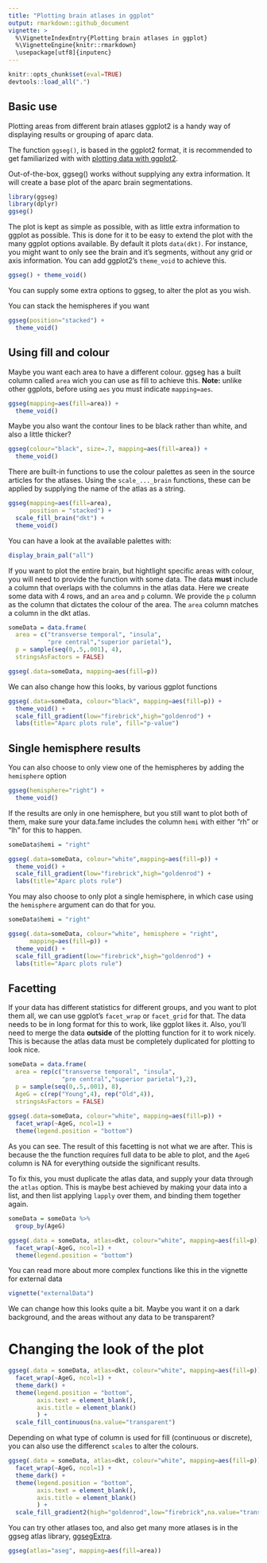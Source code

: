 ```yaml
---
title: "Plotting brain atlases in ggplot"
output: rmarkdown::github_document
vignette: >
  %\VignetteIndexEntry{Plotting brain atlases in ggplot}
  %\VignetteEngine{knitr::rmarkdown}
  \usepackage[utf8]{inputenc}
---
```


```r
knitr::opts_chunk$set(eval=TRUE)
devtools::load_all(".")
```

## Basic use
Plotting areas from different brain atlases ggplot2 is a handy way of displaying results or grouping of aparc data.

The function `ggseg()`, is based in the ggplot2 format, it is recommended to get familiarized with with [plotting data with ggplot2](http://r-statistics.co/Complete-Ggplot2-Tutorial-Part1-With-R-Code.html). 

Out-of-the-box, ggseg() works without supplying any extra information. 
It will create a base plot of the aparc brain segmentations.

```r
library(ggseg)
library(dplyr)
ggseg()
```

The plot is kept as simple as possible, with as little extra information to ggplot as possible. 
This is done for it to be easy to extend the plot with the many ggplot options available.
By default it plots `data(dkt)`.
For instance, you might want to only see the brain and it's segments, without any grid or axis information.
You can add ggplot2's `theme_void` to achieve this.

```r
ggseg() + theme_void()
```

You can supply some extra options to ggseg, to alter the plot as you wish.

You can stack the hemispheres if you want
```r
ggseg(position="stacked") +
  theme_void()
```


## Using fill and colour
Maybe you want each area to have a different colour. 
ggseg has a built column called `area` wich you can use as fill to achieve this.
**Note:** unlike other ggplots, before using `aes` you must indicate `mapping=aes`.
  
```r
ggseg(mapping=aes(fill=area)) +
  theme_void()
```

Maybe you also want the contour lines to be black rather than white, and also a little thicker?

```r
ggseg(colour="black", size=.7, mapping=aes(fill=area)) +
  theme_void()
```

There are built-in functions to use the colour palettes as seen in the source articles for the atlases.
Using the `scale_..._brain` functions, these can be applied by supplying the name of the
atlas as a string.

```r
ggseg(mapping=aes(fill=area),
      position = "stacked") +
  scale_fill_brain("dkt") +
  theme_void()
```

You can have a look at the available palettes with:

```r
display_brain_pal("all")
```

If you want to plot the entire brain, but hightlight specific areas with colour, you will need to provide the function with some data.
The data **must** include a column that overlaps with the columns in the atlas data.
Here we create some data with 4 rows, and an `area` and `p` column. We provide the `p` column as the column that dictates the colour of the area. The `area` column matches a column in the dkt atlas.

```r
someData = data.frame(
  area = c("transverse temporal", "insula",
           "pre central","superior parietal"), 
  p = sample(seq(0,.5,.001), 4),
  stringsAsFactors = FALSE)

ggseg(.data=someData, mapping=aes(fill=p))

```

We can also change how this looks, by various ggplot functions
```r
ggseg(.data=someData, colour="black", mapping=aes(fill=p)) +
  theme_void() +
  scale_fill_gradient(low="firebrick",high="goldenrod") +
  labs(title="Aparc plots rule", fill="p-value")

```

## Single hemisphere results

You can also choose to only view one of the hemispheres by adding the `hemisphere` option
```r
ggseg(hemisphere="right") +
  theme_void()
```

If the results are only in one hemisphere, but you still want to plot both of them, make sure your data.fame includes the column `hemi` with either "rh" or "lh" for this to happen.
```r
someData$hemi = "right"

ggseg(.data=someData, colour="white",mapping=aes(fill=p)) +
  theme_void() +
  scale_fill_gradient(low="firebrick",high="goldenrod") +
  labs(title="Aparc plots rule")

```

You may also choose to only plot a single hemisphere, in which case using the `hemisphere` argument can do that for you.

```r
someData$hemi = "right"

ggseg(.data=someData, colour="white", hemisphere = "right",
      mapping=aes(fill=p)) +
  theme_void() +
  scale_fill_gradient(low="firebrick",high="goldenrod") +
  labs(title="Aparc plots rule")
```

## Facetting
If your data has different statistics for different groups, and you want to plot them all, we can use ggplot's `facet_wrap` or `facet_grid` for that.
The data needs to be in long format for this to work, like ggplot likes it.
Also, you'll need to merge the data **outside** of the plotting function for it to work nicely.
This is because the atlas data must be completely duplicated for plotting to look nice.

```r
someData = data.frame(
  area = rep(c("transverse temporal", "insula",
               "pre central","superior parietal"),2), 
  p = sample(seq(0,.5,.001), 8),
  AgeG = c(rep("Young",4), rep("Old",4)),
  stringsAsFactors = FALSE)
  
ggseg(.data=someData, colour="white", mapping=aes(fill=p)) +
  facet_wrap(~AgeG, ncol=1) +
  theme(legend.position = "bottom")

```

As you can see. The result of this facetting is not what we are after. 
This is because the the function requires full data to be able to plot, and the `AgeG` column is NA for everything outside the significant results.

To fix this, you must duplicate the atlas data, and supply your data through the `atlas` option.
This is maybe best achieved by making your data into a list, and then list applying `lapply` over them, and binding them together again.

```r
someData = someData %>% 
  group_by(AgeG)

ggseg(.data = someData, atlas=dkt, colour="white", mapping=aes(fill=p)) +
  facet_wrap(~AgeG, ncol=1) +
  theme(legend.position = "bottom")
```

You can read more about more complex functions like this in the vignette for external data
```r
vignette("externalData")
```

We can change how this looks quite a bit.
Maybe you want it on a dark background, and the areas without any data to be transparent?

# Changing the look of the plot
```r
ggseg(.data = someData, atlas=dkt, colour="white", mapping=aes(fill=p)) +
  facet_wrap(~AgeG, ncol=1) +
  theme_dark() +
  theme(legend.position = "bottom",
        axis.text = element_blank(),
        axis.title = element_blank()
        ) +
  scale_fill_continuous(na.value="transparent")
```

Depending on what type of column is used for fill (continuous or discrete),
you can also use the differenct `scales` to alter the colours.
```r
ggseg(.data = someData, atlas=dkt, colour="white", mapping=aes(fill=p)) +
  facet_wrap(~AgeG, ncol=1) +
  theme_dark() +
  theme(legend.position = "bottom",
        axis.text = element_blank(),
        axis.title = element_blank()
        ) +
  scale_fill_gradient2(high="goldenrod",low="firebrick",na.value="transparent")

```

You can try other atlases too, and also get many more atlases is in the ggseg atlas library, [ggsegExtra](https://github.com/LCBC-UiO/ggsegExtra).
```r
ggseg(atlas="aseg", mapping=aes(fill=area))
```
